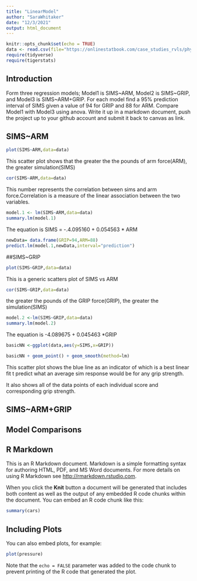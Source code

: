 ```yaml
---
title: "LinearModel"
author: "SaraWhitaker"
date: "12/3/2021"
output: html_document
---
```


```r
knitr::opts_chunk$set(echo = TRUE)
data <- read.csv(file="https://onlinestatbook.com/case_studies_rvls/physical_strength/data.txt",sep="",header=TRUE) 
require(tidyverse)
require(tigerstats)
```

## Introduction

Form three regression models; Model1 is SIMS~ARM, Model2 is SIMS~GRIP, and Model3 is SIMS~ARM+GRIP. For each model find a 95% prediction interval of SIMS given a value of 94  for GRIP and 88 for ARM. Compare Model1 with Model3 using anova. Write it up in a markdown document, push the project up to your github account and submit it back to canvas as link. 

## SIMS~ARM 

```r
plot(SIMS~ARM,data=data)
```

This scatter plot shows that the greater the the pounds of arm force(ARM), the greater simulation(SIMS)


```r
cor(SIMS~ARM,data=data)
```

This number represents the correlation between sims and arm force.Correlation is a measure of the linear association between the two variables. 

```r
model.1 <- lm(SIMS~ARM,data=data)
summary.lm(model.1)
```
The equation is SIMS = -.4.095160 + 0.054563 * ARM

```r
newData= data.frame(GRIP=94,ARM=88)
predict.lm(model.1,newData,interval="prediction")
```



##SIMS~GRIP
```r
plot(SIMS~GRIP,data=data)
```

This is a generic scatters plot of SIMS vs ARM
```r
cor(SIMS~GRIP,data=data)
```
the greater the pounds of the GRIP force(GRIP), the greater the simulation(SIMS)
```r
model.2 <-lm(SIMS~GRIP,data=data)
summary.lm(model.2)
```
The equation is -4.089675 + 0.045463 *GRIP
```r
basicNN <-ggplot(data,aes(y=SIMS,x=GRIP))
```

```r
basicNN + geom_point() + geom_smooth(method=lm)
```

This scatter plot shows the blue line as an indicator of which is a best linear fit t predict what an average sim response would be for any grip strength.

It also shows all of the data points of each individual score and corresponding grip strength.

## SIMS~ARM+GRIP


## Model Comparisons
## R Markdown

This is an R Markdown document. Markdown is a simple formatting syntax for authoring HTML, PDF, and MS Word documents. For more details on using R Markdown see <http://rmarkdown.rstudio.com>.

When you click the **Knit** button a document will be generated that includes both content as well as the output of any embedded R code chunks within the document. You can embed an R code chunk like this:

```r
summary(cars)
```

## Including Plots

You can also embed plots, for example:

```r
plot(pressure)
```

Note that the `echo = FALSE` parameter was added to the code chunk to prevent printing of the R code that generated the plot.
